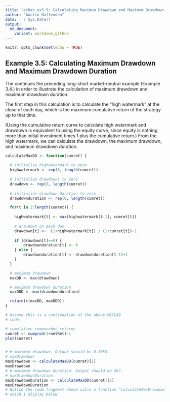 ```yaml
---
title: "echan_ex3.5: Calculating Maximum Drawdown and Maximum Drawdown Duration"
author: "Austin Haffenden"
date: '`r Sys.Date()`'
output: 
  md_document:
    variant: markdown_github
---
```


```r
knitr::opts_chunk$set(echo = TRUE)
```
## Example 3.5: Calculating Maximum Drawdown and Maximum Drawdown Duration
The continues the preceding long-short market-neutral example (Example  3.4.) 
in order to illustrate the calculation of maximum drawdown and maximum 
drawdown duration. 

The first step in this calculation is to calculate the “high watermark” at the
close of each day, which is the maximum cumulative return of the strategy up 
to that time. 

(Using the cumulative return curve to calculate high watermark and drawdown is 
equivalent to using the equity curve, since equity is nothing more than initial
investment times 1 plus the cumulative return.) From the high watermark, we can 
calculate the drawdown, the maximum drawdown, and maximum drawdown duration.

```r
calculateMaxDD <- function(cumret) {
  
  # initialise highwatermark to zero
  highwatermark <- rep(0, length(cumret))
  
  # initialize drawdowns to zero
  drawdown <- rep(0, length(cumret))
  
  # initialize drawdown duration to zero
  drawdownduration <- rep(0, length(cumret))

  for(t in 2:length(cumret)) {
    
    highwatermark[t] <- max(highwatermark[t-1], cumret[t])
  
    # drawdown on each day
    drawdown[t] <-  (1+highwatermark[t]) / (1+cumret[t])-1
    
    if (drawdown[t]==0) {
        drawdownduration[t] <- 0
    } else {
        drawdownduration[t] <- drawdownduration[t-1]+1
    }
  }

  # maximum drawdown
  maxDD <- max(drawdown)

  # maximum drawdown duration
  maxDDD <- max(drawdownduration)

  return(c(maxDD, maxDDD))
}

# Assume this is a continuation of the above MATLAB
# code.

# cumulative compounded returns
cumret <- cumprod(1+netRet)-1
plot(cumret)


# # maximum drawdown. Output should be 0.1053
# maxDrawdown
maxDrawdown <- calculateMaxDD(cumret)[1]
maxDrawdown
# # maximum drawdown duration. Output should be 497.
# maxDrawdownDuration
maxDrawdownDuration <- calculateMaxDD(cumret)[2]
maxDrawdownDuration
# Notice the code fragment above calls a function “calculateMaxDrawdown,”
# which I display below
```
